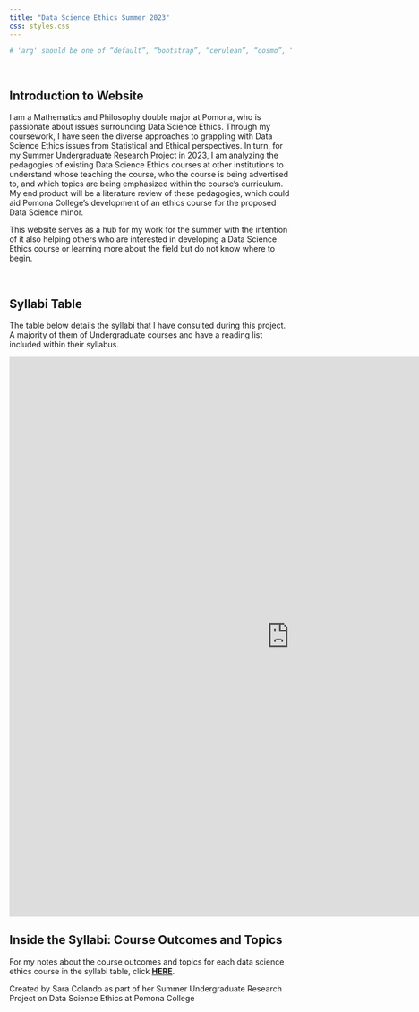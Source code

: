 ```yaml
---
title: "Data Science Ethics Summer 2023"
css: styles.css
---
```


```r
# 'arg' should be one of “default”, “bootstrap”, “cerulean”, “cosmo”, “darkly”, “flatly”, “journal”, “lumen”, #“paper”, “readable”, “sandstone”, “simplex”, “spacelab”, “united”, “yeti”
```

<br>

## Introduction to Website

I am a Mathematics and Philosophy double major at Pomona, who is passionate about issues surrounding Data Science Ethics. Through my coursework, I have seen the diverse approaches to grappling with Data Science Ethics issues from Statistical and Ethical perspectives. In turn, for my Summer Undergraduate Research Project in 2023, I am analyzing the pedagogies of existing Data Science Ethics courses at other institutions to understand whose teaching the course, who the course is being advertised to, and which topics are being emphasized within the course's curriculum. My end product will be a literature review of these pedagogies, which could aid Pomona College's development of an ethics course for the proposed Data Science minor. 

This website serves as a hub for my work for the summer with the intention of it also helping others who are interested in developing a Data Science Ethics course or learning more about the field but do not know where to begin. 

<br>

## Syllabi Table 
The table below details the syllabi that I have consulted during this project. A majority of them of Undergraduate courses and have a reading list included within their syllabus. <br>

:::{.column-page}   
<iframe src = "https://scolando.github.io/DSethics-summer2023/syllabi-table.html" width="1000" height="1000" data-external="1" style="border: none;"></iframe>
:::

## Inside the Syllabi: Course Outcomes and Topics

For my notes about the course outcomes and topics for each data science ethics course in the syllabi table, click [**HERE**](https://scolando.github.io/DSethics-summer2023/inside-syllabi.html). 



Created by Sara Colando as part of her Summer Undergraduate Research Project on Data Science Ethics at Pomona College</a>   
